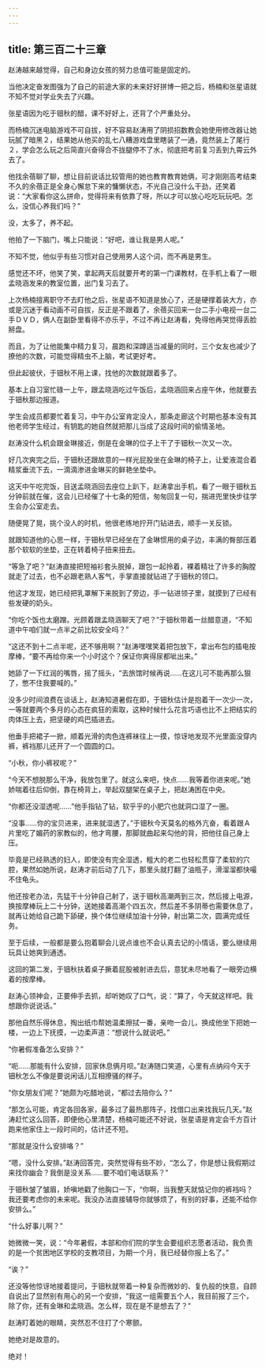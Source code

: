 ```yaml
---
---
---
```

title: 第三百二十三章
---




赵涛越来越觉得，自己和身边女孩的努力总值可能是固定的。

当他决定奋发图强为了自己的前途大家的未来好好拼博一把之后，杨楠和张星语就不知不觉对学业失去了兴趣。

张星语因为吃于钿秋的醋，课不好好上，还背了个严重处分。

而杨楠沉迷电脑游戏不可自拔，好不容易赵涛用了阴损招数教会她使用修改器让她玩腻了暗黑２，结果她从他买的乱七八糟游戏盘里瞎装了一通，竟然装上了尾行２，学会怎么玩之后简直兴奋得合不拢腿停不了水，彻底把考前复习丢到九霄云外去了。

他找余蓓聊了聊，想让目前说话比较管用的她也教育教育她俩，可才刚刚高考结束不久的余蓓正是全身心懈怠下来的慵懒状态，不光自己没什么干劲，还笑着说：“大家看你这么拼命，觉得将来有依靠了呀，所以才可以放心吃吃玩玩吧。怎么，没信心养我们吗？”

没，太多了，养不起。

他拍了一下脑门，嘴上只能说：“好吧，谁让我是男人呢。”

不知不觉，他似乎有些习惯对自己使用男人这个词，而不再是男生。

感觉还不坏，他笑了笑，拿起两天后就要开考的第一门课教材，在手机上看了一眼孟晓涵发来的教室位置，出门复习去了。

上次杨楠擅离职守不去盯他之后，张星语不知道是放心了，还是硬撑着装大方，亦或是沉迷于看动画不可自拔，反正是不跟着了，余蓓买回来一台二手小电视一台二手ＤＶＤ，俩人在副卧里看得不亦乐乎，不过不再让赵涛看，免得他再哭觉得丢脸掰盘。

而且，为了让他能集中精力复习，晨跑和深蹲适当减量的同时，三个女友也减少了撩他的次数，可能觉得精虫不上脑，考试更好考。

但此起彼伏，于钿秋不用上课，找他的次数就跟着多了。

基本上自习室忙碌一上午，跟孟晓涵吃过午饭后，孟晓涵回来占座午休，他就要去于钿秋那边报道。

学生会成员都要忙着复习，中午办公室肯定没人，那条走廊这个时期也基本没有其他老师学生经过，有钥匙的她自然就把那儿当成了这段时间的偷情圣地。

赵涛没什么机会跟金琳接近，倒是在金琳的位子上干了于钿秋一次又一次。

好几次爽完之后，于钿秋还跟故意的一样光屁股坐在金琳的椅子上，让爱液混合着精浆垂流下去，一滴滴渗进金琳买的鲜艳坐垫中。

这天中午吃完饭，目送孟晓涵回去座位上趴下，赵涛拿出手机，看了一眼于钿秋五分钟前就在催，这会儿已经催了十七条的短信，匆匆回复一句，揣进兜里快步往学生会办公室走去。

随便晃了晃，挑个没人的时机，他很老练地拧开门钻进去，顺手一关反锁。

就跟知道他的心思一样，于钿秋早已经坐在了金琳惯用的桌子边，丰满的臀部压着那个软软的坐垫，正在转着椅子扭来扭去。

“等急了吧？”赵涛直接把短袖衫套头脱掉，跟包一起拎着，裸着精壮了许多的胸膛就走了过去，也不必跟老熟人客气，手掌直接就钻进了于钿秋的领口。

他这才发现，她已经把乳罩解下来脱到了旁边，手一钻进领子里，就摸到了已经有些发硬的奶头。

“你吃个饭也太磨蹭。光顾着跟孟晓涵聊天了吧？”于钿秋带着一丝醋意道，“不知道中午咱们就一点半之前比较安全吗？”

“这还不到十二点半呢，还不够用啊？”赵涛嘿嘿笑着把包放下，拿出布包的插电按摩棒，“要不再给你来一个小时这个？保证你爽得尿都呲出来。”

她舔了一下红润的嘴唇，摇了摇头，“去旅馆时候再说……在这儿可不能再那么狠了，憋不住我要喊的。”

没多少时间浪费在谈话上，赵涛知道暑假在即，于钿秋估计是抱着干一次少一次，一等就要两个多月的心态在疯狂的索取，这种时候什么花言巧语也比不上把结实的肉体压上去，把坚硬的鸡巴插进去。

他垂手把裙子一掀，顺着光滑的肉色连裤袜往上一摸，惊讶地发现不光里面没穿内裤，裤裆那儿还开了一个圆圆的口。

“小秋，你小裤衩呢？”

“今天不想脱那么干净，我放包里了。就这么来吧，快点……我等着你进来呢。”她娇喘着往后仰倒，靠在椅背上，举起双腿架在桌子上，把赵涛困在中央。

“你都还没湿透呢……”他手指钻了钻，软乎乎的小肥穴也就洞口湿了一圈。

“没事……你的宝贝进来，进来就湿透了。”于钿秋今天莫名的格外亢奋，看着跟Ａ片里吃了媚药的家教似的，他才弯腰，那脚就曲起来勾他的背，把他往自己身上压。

毕竟是已经熟透的妇人，即使没有完全湿透，粗大的老二也轻松贯穿了柔软的穴腔，果然如她所说，赵涛才前后动了几下，那里头就打翻了油瓶子，滑溜溜都快嘬不住龟头。

他还按老办法，先猛干十分钟自己射了，送于钿秋高潮两到三次，然后接上电源，换按摩棒玩上二十分钟，送她接着高潮个四五次，然后差不多阴蒂也需要休息了，就再让她给自己跪下舔硬，换个体位继续加油十分钟，射出第二次，圆满完成任务。

至于后续，一般都是要么抱着聊会儿说点谁也不会认真去记的小情话，要么继续用玩具让她爽到通透。

这回的第二发，于钿秋扶着桌子撅着屁股被射进去后，意犹未尽地看了一眼旁边横着的按摩棒。

赵涛心领神会，正要伸手去抓，却听她叹了口气，说：“算了，今天就这样吧。我想跟你说说话。”

那他自然乐得休息，掏出纸巾帮她温柔擦拭一番，亲吻一会儿，换成他坐下把她一楼，一边上下抚摸，一边柔声道：“想说什么就说吧。”

“你暑假准备怎么安排？”

“呃……那能有什么安排，回家休息俩月呗。”赵涛随口笑道，心里有点纳闷今天于钿秋怎么不像是要说闲话儿互相撩骚的样子。

“你女朋友们呢？”她颇为吃醋地说，“都过去陪你么？”

“那怎么可能，肯定各回各家，最多过了最热那阵子，找借口出来找我玩几天。”赵涛赶忙这么回答，即便他心里清楚，杨楠可能还不好说，张星语是肯定会千方百计跑来他家住上一段时间的，估计还不短。

“那就是没什么安排咯？”

“嗯，没什么安排。”赵涛回答完，突然觉得有些不妙，“怎么了，你是想让我假期过来找你幽会？我倒是没关系……要不咱们电话联系？”

于钿秋皱了皱眉，娇嗔地戳了他胸口一下，“你啊，当我整天就惦记你的裤裆吗？我还要考虑你的未来呢。我没办法直接辅导你就够烦了，有别的好事，还能不给你安排么。”

“什么好事儿啊？”

她微微一笑，说：“今年暑假，本部和你们院的学生会要组织志愿者活动，我负责的是一个贫困地区学校的支教项目，为期一个月，我已经替你报上名了。”

“诶？”

还没等他惊讶地接着提问，于钿秋就带着一种复杂而微妙的、复仇般的快意，自顾自说出了显然别有用心的另一个安排，“我这一组需要五个人，我目前报了三个，除了你，还有金琳和孟晓涵。怎么样，现在是不是想去了？”

赵涛盯着她的眼睛，突然忍不住打了个寒颤。

她绝对是故意的。

绝对！